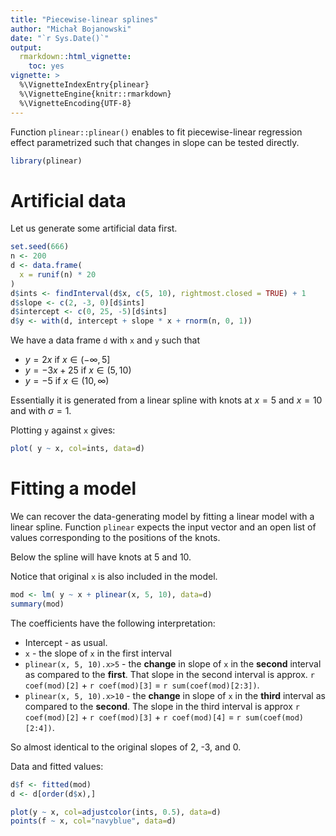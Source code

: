 ```yaml
---
title: "Piecewise-linear splines"
author: "Michał Bojanowski"
date: "`r Sys.Date()`"
output: 
  rmarkdown::html_vignette:
    toc: yes
vignette: >
  %\VignetteIndexEntry{plinear}
  %\VignetteEngine{knitr::rmarkdown}
  %\VignetteEncoding{UTF-8}
---
```


Function `plinear::plinear()` enables to fit piecewise-linear regression effect parametrized such that changes in slope can be tested directly.

```r
library(plinear)
```

# Artificial data

Let us generate some artificial data first.

```r
set.seed(666)
n <- 200
d <- data.frame(
  x = runif(n) * 20
)
d$ints <- findInterval(d$x, c(5, 10), rightmost.closed = TRUE) + 1
d$slope <- c(2, -3, 0)[d$ints]
d$intercept <- c(0, 25, -5)[d$ints]
d$y <- with(d, intercept + slope * x + rnorm(n, 0, 1))
```

We have a data frame `d` with `x` and `y` such that

- $y = 2 x$ if $x \in (-\infty, 5]$ 
- $y = -3 x + 25$ if $x \in (5, 10)$
- $y = -5$ if $x \in (10, \infty)$

Essentially it is generated from a linear spline with knots at $x=5$ and $x=10$ and with $\sigma = 1$.

Plotting `y` against `x` gives:

```r
plot( y ~ x, col=ints, data=d)
```



# Fitting a model

We can recover the data-generating model by fitting a linear model with a linear spline. Function `plinear` expects the input vector and an open list of values corresponding to the positions of the knots.

Below the spline will have knots at 5 and 10.

Notice that original `x` is also included in the model.

```r
mod <- lm( y ~ x + plinear(x, 5, 10), data=d)
summary(mod)
```

The coefficients have the following interpretation:

- Intercept - as usual.
- `x` - the slope of `x` in the first interval
- `plinear(x, 5, 10).x>5` - the **change** in slope of `x` in the **second** interval as compared to the **first**. That slope in the second interval is approx. `r coef(mod)[2]` + `r coef(mod)[3]` = `r sum(coef(mod)[2:3])`.
- `plinear(x, 5, 10).x>10` - the **change** in slope of `x` in the **third** interval as compared to the **second**. The slope in the third interval is approx `r coef(mod)[2]` + `r coef(mod)[3]` + `r coef(mod)[4]` = `r sum(coef(mod)[2:4])`.

So almost identical to the original slopes of 2, -3, and 0.


Data and fitted values:

```r
d$f <- fitted(mod)
d <- d[order(d$x),]

plot(y ~ x, col=adjustcolor(ints, 0.5), data=d)
points(f ~ x, col="navyblue", data=d)
```
